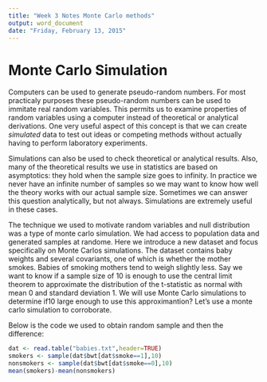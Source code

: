 ```yaml
---
title: "Week 3 Notes Monte Carlo methods"
output: word_document
date: "Friday, February 13, 2015"
---
```


# Monte Carlo Simulation

Computers can be used to generate pseudo-random numbers. For most practicaly purposes these pseudo-random numbers can be used to immitate real random variables. This permits us to examine properties of random variables using a computer instead of theoretical or analytical derivations. One very useful aspect of this concept is that we can create *simulated* data to test out ideas or competing methods without actually having to perform laboratory experiments.

Simulations can also be used to check theoretical or analytical results. Also, many of the theoretical results we use in statistics are based on asymptotics: they hold when the sample size goes to infinity. In practice we never have an infinite number of samples so we may want to know how well the theory works with our actual sample size. Sometimes we can answer this question analytically, but not always. Simulations are extremely useful in these cases.

The technique we used to motivate random variables and null distribution was a type of monte carlo simulation. We had access to population data and generated samples at randome. Here we introduce a new dataset and focus specifically on Monte Carlos simulations. The dataset contains baby weights and several covariants, one of which is whether the mother smokes. Babies of smoking mothers tend to weigh slightly less. Say we want to know if a sample size of 10 is enough to use the central limit theorem to approximate the distribution of the t-statistic as normal with mean 0 and standard deviation 1. We will use Monte Carlo simulations to determine if10 large enough to use this approximantion? Let's use a monte carlo simulation to corroborate.

Below is the code we used to obtain random sample and then the difference:
```r
dat <- read.table("babies.txt",header=TRUE)
smokers <- sample(dat$bwt[dat$smoke==1],10)
nonsmokers <- sample(dat$bwt[dat$smoke==0],10)
mean(smokers)-mean(nonsmokers)
```
